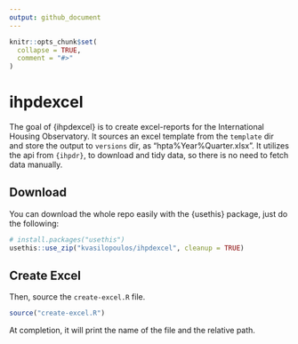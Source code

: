 ```yaml
---
output: github_document
---
```


<!-- README.md is generated from README.Rmd. Please edit that file -->

```r
knitr::opts_chunk$set(
  collapse = TRUE,
  comment = "#>"
)
```
# ihpdexcel

<!-- badges: start -->
<!-- badges: end -->

The goal of {ihpdexcel} is to create excel-reports for the International Housing 
Observatory.  It sources an excel template from the `template` dir and store the output 
to `versions` dir, as  "hpta%Year%Quarter.xlsx". It  utilizes the api from `{ihpdr}`, 
to download and tidy data, so there is no need to fetch data manually.

## Download

You can download the whole repo easily with the {usethis} package, just do the following:

```r
# install.packages("usethis")
usethis::use_zip("kvasilopoulos/ihpdexcel", cleanup = TRUE)
```

## Create Excel

Then, source the `create-excel.R` file.

```r
source("create-excel.R")
```

At completion, it will print the name of the file and the relative path.


